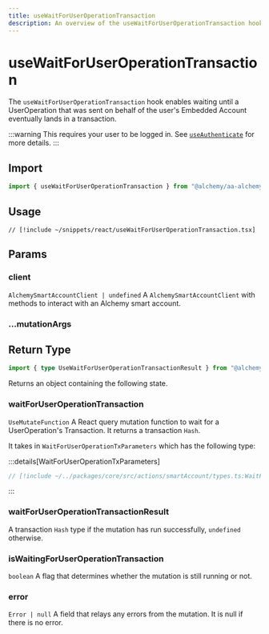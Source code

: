 ```yaml
---
title: useWaitForUserOperationTransaction
description: An overview of the useWaitForUserOperationTransaction hook
---
```



# useWaitForUserOperationTransaction

The `useWaitForUserOperationTransaction` hook enables waiting until a UserOperation that was sent on behalf of the user's Embedded Account eventually lands in a transaction.

:::warning
This requires your user to be logged in. See [`useAuthenticate`](/react/useAuthenticate) for more details.
:::

## Import

```ts
import { useWaitForUserOperationTransaction } from "@alchemy/aa-alchemy/react";
```

## Usage

```tsx [useWaitForUserOperationTransaction.tsx]
// [!include ~/snippets/react/useWaitForUserOperationTransaction.tsx]
```

## Params

### client

`AlchemySmartAccountClient | undefined`
A `AlchemySmartAccountClient` with methods to interact with an Alchemy smart account.

### ...mutationArgs


<BaseHookMutationArgs />

## Return Type

```ts
import { type UseWaitForUserOperationTransactionResult } from "@alchemy/aa-alchemy/react";
```

Returns an object containing the following state.

### waitForUserOperationTransaction

`UseMutateFunction`
A React query mutation function to wait for a UserOperation's Transaction. It returns a transaction `Hash`.

It takes in `WaitForUserOperationTxParameters` which has the following type:

:::details[WaitForUserOperationTxParameters]

```ts [types.ts]
// [!include ~/../packages/core/src/actions/smartAccount/types.ts:WaitForUserOperationTxParameters]
```

:::

### waitForUserOperationTransactionResult

A transaction `Hash` type if the mutation has run successfully, `undefined` otherwise.

### isWaitingForUserOperationTransaction

`boolean`
A flag that determines whether the mutation is still running or not.

### error

`Error | null`
A field that relays any errors from the mutation. It is null if there is no error.
